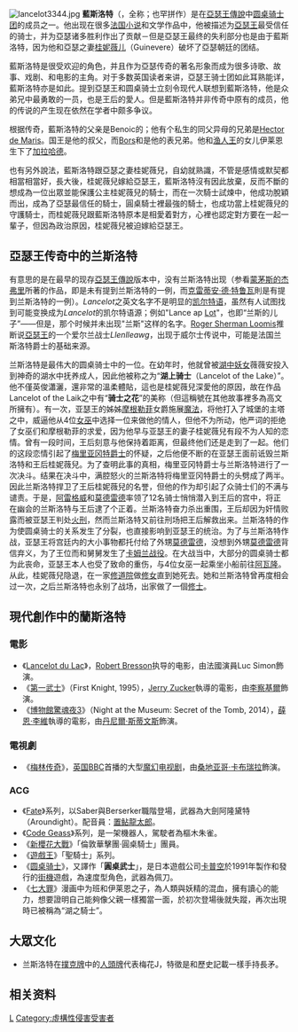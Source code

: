 {{Inappropriate tone|time=2016-01-10T23:28:25+00:00}}
{{noteTA
|1=zh-cn:桂妮薇儿;zh-tw:關妮薇;
}}
[[File:lancelot3344.jpg|thumb]]
'''藍斯洛特'''（{{lang-en|'''Lancelot'''}}，全称{{lang|en|Sir Lancelot du Lac}}；也罕拼作{{lang|en|Launcelot}}）是在[[亞瑟王傳說|亞瑟王傳說]]中[[圆桌骑士团|圆桌骑士团]]的成员之一。他出现在很多[[法国|法国]][[小说|小说]]和文学作品中，他被描述为[[亞瑟王|亞瑟王]]最受信任的骑士，并为亞瑟诸多胜利作出了贡献－但是亞瑟王最终的失利部分也是由于藍斯洛特，因为他和亞瑟之妻[[桂妮薇儿|桂妮薇儿]]（Guinevere）破坏了亞瑟朝廷的团结。

藍斯洛特是很受欢迎的角色，并且作为亞瑟传奇的著名形象而成为很多诗歌、故事、戏剧、和电影的主角。对于多数英国读者来讲，亞瑟王骑士团如此耳熟能详，藍斯洛特亦是如此。提到亞瑟王和圆桌骑士立刻令现代人联想到藍斯洛特，他是众弟兄中最勇敢的一员，也是王后的愛人。但是藍斯洛特并非传奇中原有的成员，他的传说的产生现在依然在学者中颇多争议。

根据传奇，藍斯洛特的父亲是Benoic的{{le|国王Ban|King Ban}}；他有个私生的同父异母的兄弟是[[Hector_de_Maris|Hector de Maris]]。国王{{le|Bors|Bors}}是他的叔父，而[[Bors|Bors]]和{{le|莱昂内尔爵士|Sir Lionel}}是他的表兄弟。他和[[渔人王|渔人王]]的女儿伊莱恩生下了[[加拉哈德|加拉哈德]]。

也有另外說法，藍斯洛特跟亞瑟之妻桂妮薇兒，自幼就熟識，不管是感情或默契都相當相當好，長大後，桂妮薇兒嫁給亞瑟王，藍斯洛特沒有因此放棄，反而不斷的想成為一位出眾並能保護公主桂妮薇兒的騎士，而在一次騎士試煉中，他成功脫穎而出，成為了亞瑟最信任的騎士，圓桌騎士裡最強的騎士，也成功當上桂妮薇兒的守護騎士，而桂妮薇兒跟藍斯洛特原本是相愛着對方，心裡也認定對方要在一起一輩子，但因為政治原因，桂妮薇兒被迫嫁給亞瑟王。

== 亞瑟王传奇中的兰斯洛特 ==
有意思的是在最早的现存[[亞瑟王傳說|亞瑟王傳說]]版本中，没有兰斯洛特出现（参看[[蒙茅斯的杰弗里|蒙茅斯的杰弗里]]所著的作品，即是未有提到兰斯洛特的一例，而[[克雷蒂安·德·特鲁瓦|克雷蒂安·德·特鲁瓦]]則是有提到兰斯洛特的一例）。''Lancelot''之英文名字不是明显的[[凯尔特语|凯尔特语]]，虽然有人试图找到可能变换成为''Lancelot''的凯尔特语源；例如"Lance ap [[Lot_(Arthurian_legend)|Lot]]"，也即“兰斯的儿子”——但是，那个时候并未出现"兰斯"这样的名字。[[Roger_Sherman_Loomis|Roger Sherman Loomis]]推断说[[亞瑟王|亞瑟王]]的一个爱尔兰战士''Llenlleawg''，出现于威尔士传说中，可能是法国兰斯洛特爵士的基础来源。

兰斯洛特是最伟大的圆桌骑士中的一位。在幼年时，他就曾被[[湖中妖女|湖中妖女]]薇薇安投入到神奇的湖水中抚养成人，因此他被称之为“'''湖上骑士'''（Lancelot of the Lake）”。他不僅英俊瀟灑，還非常的溫柔體貼，這也是桂妮薇兒深愛他的原因，故在作品Lancelot of the Laik之中有“'''骑士之花'''”的美称（但這稱號在其他故事裡多為高文所擁有）。有一次，亚瑟王的姊姊[[摩根勒菲|摩根勒菲]]女爵施展[[魔法|魔法]]，将他打入了城堡的主塔之中，威逼他从4位[[女巫|女巫]]中选择一位来做他的情人，但他不为所动，他严词的拒绝了女巫们和摩根勒菲的求爱，因为他早与亚瑟王的妻子桂妮薇兒有段不为人知的恋情。曾有一段时间，王后刻意与他保持着距离，但最终他们还是走到了一起。他们的这段恋情引起了[[梅里亚冈特爵士|梅里亚冈特爵士]]的怀疑，之后他便不断的在亚瑟王面前诋毁兰斯洛特和王后桂妮薇兒。为了查明此事的真相，梅里亚冈特爵士与兰斯洛特进行了一次决斗。结果在决斗中，满腔怒火的兰斯洛特将梅里亚冈特爵士的头劈成了两半。因此兰斯洛特捍卫了王后桂妮薇兒的名誉，但他的作为却引起了众骑士们的不满与谴责。于是，[[阿雷格威|阿雷格威]]和[[莫德雷德|莫德雷德]]率领了12名骑士悄悄潜入到王后的宫中，将正在幽会的兰斯洛特与王后逮了个正着。兰斯洛特奋力杀出重围，王后却因为奸情败露而被亚瑟王判处[[火刑|火刑]]，然而兰斯洛特又前往刑场把王后解救出来。兰斯洛特的作为使圆桌骑士的关系发生了分裂，也直接影响到亚瑟王的统治。为了与兰斯洛特作战，亚瑟王将宫廷内的大小事物都托付给了外甥[[莫德雷德|莫德雷德]]，没想到外甥[[莫德雷德|莫德雷德]]背信弃义，为了王位而和舅舅发生了[[卡姆兰战役|卡姆兰战役]]。在大战当中，大部分的圆桌骑士都为此丧命，亚瑟王本人也受了致命的重伤，与4位女巫一起乘坐小船前往[[阿瓦隆|阿瓦隆]]。从此，桂妮薇兒隐退，在一家[[修道院|修道院]]做[[修女|修女]]直到她死去。她和兰斯洛特曾再度相会过一次，之后兰斯洛特也永别了战场，出家做了一個[[修士|修士]]。

== 現代創作中的蘭斯洛特 ==
=== 電影 ===
* 《[[Lancelot_du_Lac_(电影)|Lancelot du Lac]]》，[[Robert_Bresson|Robert Bresson]]执导的电影，由法國演員Luc Simon飾演。
* 《[[第一武士|第一武士]]》（First Knight, 1995），[[Jerry_Zucker|Jerry Zucker]]執導的電影，由[[李察基爾|李察基爾]]飾演。
* 《[[博物館驚魂夜3|博物館驚魂夜3]]》（Night at the Museum: Secret of the Tomb, 2014），[[薛恩·李維|薛恩·李維]]執導的電影，由[[丹尼爾·斯蒂文斯|丹尼爾·斯蒂文斯]]飾演。

=== 電視劇 ===
* 《[[梅林传奇|梅林传奇]]》，[[英国广播公司|英国BBC]]首播的大型[[魔幻|魔幻]][[电视剧|电视剧]]，由[[桑地亚哥·卡布瑞拉|桑地亚哥·卡布瑞拉]]飾演。

=== ACG ===
* 《[[Fate|Fate]]》系列，以Saber與Berserker職階登場，武器為大劍阿隆黛特（Aroundight）。配音員：[[置鲇龍太郎|置鲇龍太郎]]。
* 《[[Code_Geass|Code Geass]]》系列，是一架機器人，駕駛者為樞木朱雀。
* 《[[新櫻花大戰|新櫻花大戰]]》「倫敦華擊團·圓桌騎士」團員。
* 《[[遊戲王|遊戲王]]》「聖騎士」系列。
* 《[[圓桌騎士_(遊戲)|圆桌骑士]]》，又譯作「'''圓桌武士'''」，是日本遊戲公司[[卡普空|卡普空]]於1991年製作和發行的[[街機|街機]]遊戲，為速度型角色，武器為佩刀。
* 《[[七大罪_(漫畫)|七大罪]]》漫画中为班和伊莱恩之子，為人類與妖精的混血，擁有讀心的能力，想要證明自己能夠像父親一樣獨當一面，於初次登場後就失蹤，再次出現時已被稱為“湖之騎士”。

==大眾文化==
* 兰斯洛特在[[撲克牌|撲克牌]]中的[[人頭牌|人頭牌]]代表梅花J，特徵是和歷史記載一樣手持長矛。

== 相关资料 ==
{{1911}}

{{亞瑟王傳說}}

{{Authority control}}

[[Category:圆桌骑士|L]]
[[Category:虛構性侵害受害者|Category:虛構性侵害受害者]]